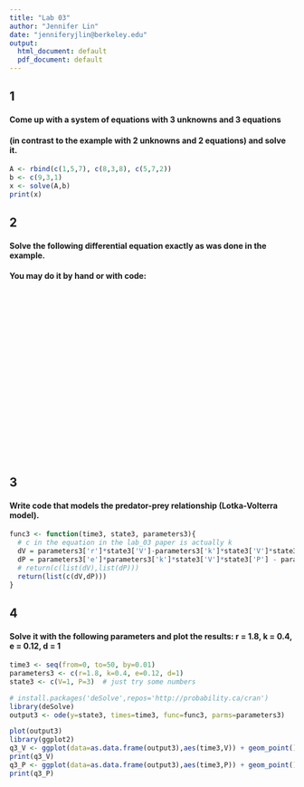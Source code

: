 ```yaml
---
title: "Lab 03"
author: "Jennifer Lin"
date: "jenniferyjlin@berkeley.edu"
output:
  html_document: default
  pdf_document: default
---
```

## 1
#### Come up with a system of equations with 3 unknowns and 3 equations 
#### (in contrast to the example with 2 unknowns and 2 equations) and solve it.
```r
A <- rbind(c(1,5,7), c(8,3,8), c(5,7,2))
b <- c(9,3,1)
x <- solve(A,b)
print(x)
```

## 2
#### Solve the following differential equation exactly as was done in the example. 
#### You may do it by hand or with code:
<p>&nbsp;</p>
<p>&nbsp;</p>
<p>&nbsp;</p>
<p>&nbsp;</p>
<p>&nbsp;</p>
<p>&nbsp;</p>
<p>&nbsp;</p>
<p>&nbsp;</p>
<p>&nbsp;</p>
<p>&nbsp;</p>



## 3
#### Write code that models the predator-prey relationship (Lotka-Volterra model).
```r
func3 <- function(time3, state3, parameters3){
  # c in the equation in the lab_03 paper is actually k
  dV = parameters3['r']*state3['V']-parameters3['k']*state3['V']*state3['P']
  dP = parameters3['e']*parameters3['k']*state3['V']*state3['P'] - parameters3['d']*state3['P']
  # return(c(list(dV),list(dP)))
  return(list(c(dV,dP)))
}
```


## 4
#### Solve it with the following parameters and plot the results: r = 1.8, k = 0.4, e = 0.12, d = 1
```r
time3 <- seq(from=0, to=50, by=0.01)
parameters3 <- c(r=1.8, k=0.4, e=0.12, d=1)
state3 <- c(V=1, P=3)  # just try some numbers

# install.packages('deSolve',repos='http://probability.ca/cran')
library(deSolve)
output3 <- ode(y=state3, times=time3, func=func3, parms=parameters3)

plot(output3)
library(ggplot2)
q3_V <- ggplot(data=as.data.frame(output3),aes(time3,V)) + geom_point()
print(q3_V)
q3_P <- ggplot(data=as.data.frame(output3),aes(time3,P)) + geom_point()
print(q3_P)
```

